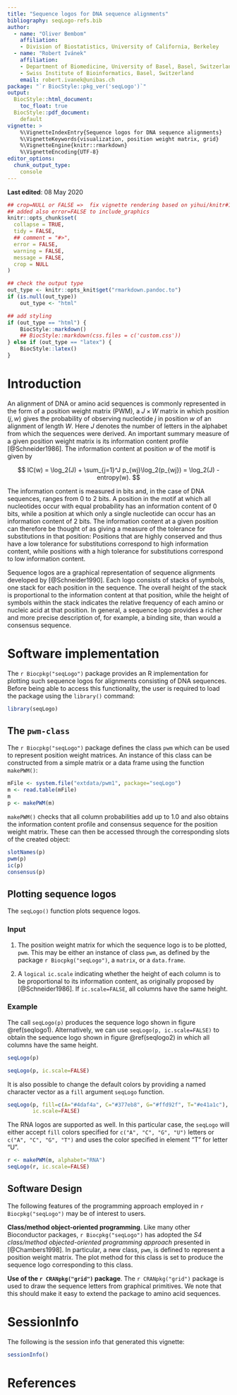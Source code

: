 ```yaml
---
title: "Sequence logos for DNA sequence alignments"
bibliography: seqLogo-refs.bib
author: 
  - name: "Oliver Bembom"
    affiliation:
    - Division of Biostatistics, University of California, Berkeley
  - name: "Robert Ivánek"
    affiliation: 
    - Department of Biomedicine, University of Basel, Basel, Switzerland
    - Swiss Institute of Bioinformatics, Basel, Switzerland
    email: robert.ivanek@unibas.ch
package: "`r BiocStyle::pkg_ver('seqLogo')`"
output:
  BiocStyle::html_document:
    toc_float: true
  BiocStyle::pdf_document: 
    default
vignette: >
    %\VignetteIndexEntry{Sequence logos for DNA sequence alignments}
    %\VignetteKeywords{visualization, position weight matrix, grid}
    %\VignetteEngine{knitr::rmarkdown}
    %\VignetteEncoding{UTF-8}
editor_options:
  chunk_output_type: 
    console
---
```


__Last edited__: 08 May 2020

```r
## crop=NULL or FALSE =>  fix vignette rendering based on yihui/knitr#1796
## added also error=FALSE to include_graphics
knitr::opts_chunk$set(
  collapse = TRUE,
  tidy = FALSE,
  ## comment = "#>",
  error = FALSE,
  warning = FALSE,
  message = FALSE,
  crop = NULL                           
)

## check the output type
out_type <- knitr::opts_knit$get("rmarkdown.pandoc.to")
if (is.null(out_type))
    out_type <- "html"

## add styling
if (out_type == "html") {
    BiocStyle::markdown()
    ## BiocStyle::markdown(css.files = c('custom.css'))
} else if (out_type == "latex") {
    BiocStyle::latex()
}
```

# Introduction

An alignment of DNA or amino acid sequences is commonly represented in
the form of a position weight matrix (PWM), a $J \times W$ matrix in
which position $(j,w)$ gives the probability of observing nucleotide
$j$ in position $w$ of an alignment of length $W$. Here $J$ denotes the
number of letters in the alphabet from which the sequences were derived.
An important summary measure of a given position weight matrix is its
information content profile [@Schneider1986].  The information
content at position $w$ of the motif is given by

$$
IC(w) = \log_2(J) + \sum_{j=1}^J p_{wj}\log_2(p_{wj}) = \log_2(J) - entropy(w).
$$ 

The information content is measured in bits and, in the case of DNA
sequences, ranges from 0 to 2 bits.  A position in the motif at which
all nucleotides occur with equal probability has an information
content of 0 bits, while a position at which only a single nucleotide
can occur has an information content of 2 bits.  The information
content at a given position can therefore be thought of as giving a
measure of the tolerance for substitutions in that position: Positions
that are highly conserved and thus have a low tolerance for
substitutions correspond to high information content, while positions
with a high tolerance for substitutions correspond to low information
content.

Sequence logos are a graphical representation of sequence alignments
developed by [@Schneider1990]. Each logo consists of stacks of symbols,
one stack for each position in the sequence. The overall height of the
stack is proportional to the information content at that position,
while the height of symbols within the stack indicates the relative
frequency of each amino or nucleic acid at that position. In general,
a sequence logo provides a richer and more precise description of, for
example, a binding site, than would a consensus sequence.

# Software implementation

The `r Biocpkg("seqLogo")` package provides an R implementation for plotting
such sequence logos for alignments consisting of DNA sequences. Before
being able to access this functionality, the user is required to load
the package using the `library()` command:     

```r
library(seqLogo) 
```

## The `pwm-class`

The `r Biocpkg("seqLogo")` package defines the class `pwm` which can
be used to represent position weight matrices. An instance of this
class can be constructed from a simple matrix or a data frame using the 
function `makePWM()`:

```r
mFile <- system.file("extdata/pwm1", package="seqLogo")
m <- read.table(mFile)
m
p <- makePWM(m)
```

`makePWM()` checks that all column probabilities add up to 1.0
and also obtains the information content profile and consensus sequence
for the position weight matrix. These can then be accessed through the
corresponding slots of the created object:

```r
slotNames(p)
pwm(p)
ic(p)
consensus(p)
```

## Plotting sequence logos

The `seqLogo()` function plots sequence logos.

### Input

 1. The position weight matrix for which the sequence logo is to be plotted, 
    `pwm`. This may be either an instance of class `pwm`, as defined by the 
    package `r Biocpkg("seqLogo")`, a `matrix`, or a `data.frame`.  

 2. A `logical` `ic.scale` indicating whether the height
    of each column is to be proportional to its information content, as
    originally proposed by [@Schneider1986]. If `ic.scale=FALSE`,
    all columns have the same height.

### Example

The call `seqLogo(p)` produces the sequence logo shown in figure 
\@ref(seqlogo1). Alternatively, we can use `seqLogo(p, ic.scale=FALSE)` 
to obtain the sequence logo shown in figure \@ref(seqlogo2) in which 
all columns have the same height.
  
```r
seqLogo(p)
```

```r
seqLogo(p, ic.scale=FALSE)
```

It is also possible to change the default colors by providing a named character 
vector as a `fill` argument `seqLogo` function. 

```r
seqLogo(p, fill=c(A="#4daf4a", C="#377eb8", G="#ffd92f", T="#e41a1c"),
        ic.scale=FALSE)
```

The RNA logos are supported as well. In this particular case, the `seqLogo` 
will either accept `fill` colors specified for `c("A", "C", "G", "U")` letters 
or `c("A", "C", "G", "T")` and uses the color specified in element "T" 
for letter "U".

```r
r <- makePWM(m, alphabet="RNA")
seqLogo(r, ic.scale=FALSE)
```


## Software Design

The following features of the programming approach employed in
`r Biocpkg("seqLogo")` may be of interest to users. 

__Class/method object-oriented programming__. Like many other Bioconductor 
packages, `r Biocpkg("seqLogo")` has adopted the 
_S4 class/method objected-oriented programming approach_ presented in
[@Chambers1998]. In particular, a new class, `pwm`, is defined to represent 
a position weight matrix. The plot method for this class is set to produce 
the sequence logo corresponding to this class.

__Use of the `r CRANpkg("grid")` package__. The `r CRANpkg("grid")` package is
used to draw the sequence letters from graphical primitives. We note that this 
should make it easy to extend the package to amino acid sequences. 

# SessionInfo

The following is the session info that generated this vignette:

```r
sessionInfo()
```

# References
